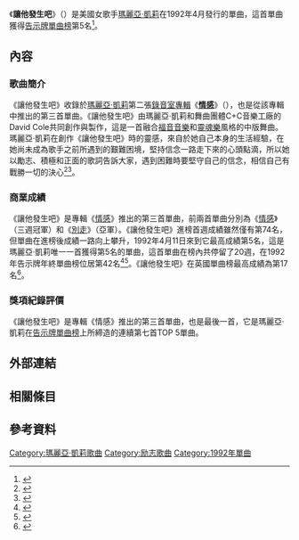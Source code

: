 {{Infobox single
| Name = 讓他發生吧<br />Make It Happen
| Cover = 
| Artist = [[瑪麗亞·凱莉|瑪麗亞·凱莉]]
| from Album = [[情感_(瑪麗亞凱莉專輯)|情感]]
| Released = 1992年4月4日
| Format = [[CD|CD]], [[錄音帶|錄音帶]], 7" single, 12" single
| Recorded = 1991年
| Genre = {{flat list|
* [[節奏藍調|節奏藍調]]
* [[流行音樂|流行音樂]]}}
| Length = 5:08
| Label = [[哥倫比亞唱片|哥倫比亞唱片]]
| Writer = 瑪麗亞·凱莉, David Cole, Robert Clivillés
| Producer = 瑪麗亞·凱莉, David Cole, Robert Clivillés
| Last single = "[[別走|Can't Let Go]]" <br />(1991)
| This single = "'''Make It Happen'''" <br />(1992)
| Next single = "[[I'll_Be_There_(瑪麗亞·凱莉單曲)|I'll Be There]]"<br />(1992)
| Misc =
}}
《'''讓他發生吧'''》（{{lang-en|'''Make It Happen'''}}）是美國女歌手[[瑪麗亞·凱莉|瑪麗亞·凱莉]]在1992年4月發行的單曲，這首單曲獲得[[Billboard_Hot_100|告示牌單曲榜]]第5名<ref>{{Cite web |url=http://www.billboard.com/artist/309388/mariah-carey/chart?page=1&f=379 |title=美國告示牌瑪麗亞·凱莉單曲榜成績 |accessdate=2016-06-12 |archive-date=2015-10-28 |archive-url=https://web.archive.org/web/20151028171744/http://www.billboard.com/artist/309388/mariah-carey/chart?page=1&f=379 |dead-url=no }}</ref>。

==內容==
===歌曲簡介===
《讓他發生吧》收錄於[[瑪麗亞·凱莉|瑪麗亞·凱莉]]第二張[[錄音室專輯|錄音室專輯]]《'''[[情感_(瑪麗亞凱莉專輯)|情感]]'''》（{{lang-en|'''Emotions'''}}），也是從該專輯中推出的第三首單曲。《讓他發生吧》由瑪麗亞·凱莉和舞曲團體C+C音樂工廠的David Cole共同創作與製作，這是一首融合[[福音音樂|福音音樂]]和[[靈魂樂|靈魂樂]]風格的中版舞曲。瑪麗亞·凱莉在創作《讓他發生吧》時的靈感，來自於她自己本身的生活經驗，在她尚未成為歌手之前所遇到的艱難困境，堅持信念一路走下來的心頭點滴，所以她以勵志、積極和正面的歌詞告訴大家，遇到困難時要堅守自己的信念，相信自己有戰勝一切的決心<ref>{{Cite web |url=http://www.billboard.com/artist/309388/mariah-carey/biography |title=美國告示牌瑪麗亞·凱莉資料 |accessdate=2016-06-12 |archive-date=2016-03-28 |archive-url=https://web.archive.org/web/20160328015255/http://www.billboard.com/artist/309388/mariah-carey/biography |dead-url=no }}</ref><ref>{{Cite web |url=http://www.rollingstone.com/music/albumreviews/emotions-19911114 |title=美國滾石雜誌1911-11-14音樂報導 |accessdate=2016-06-12 |archive-date=2012-11-23 |archive-url=https://www.webcitation.org/6CO3IwP6h?url=http://www.rollingstone.com/music/albumreviews/emotions-19911114 |dead-url=no }}</ref>。

===商業成績===
《讓他發生吧》是專輯《[[情感_(瑪麗亞凱莉專輯)|情感]]》推出的第三首單曲，前兩首單曲分別為《[[Emotions_(瑪麗亞·凱莉單曲)|情感]]》（三週冠軍）和《[[別走|別走]]》（亞軍）。《讓他發生吧》進榜首週成績雖然僅有第74名，但單曲在進榜後成績一路向上攀升，1992年4月11日來到它最高成績第5名，這是瑪麗亞·凱莉唯一一首獲得第5名的單曲，這首單曲在榜內共停留了20週，在1992年告示牌年終單曲榜位居第42名<ref>{{Cite web |url=http://www.billboard.com/charts/hot-100/1992-02-22 |title=1992-02-22告示牌單曲榜 |accessdate=2016-06-12 |archive-date=2016-02-22 |archive-url=https://web.archive.org/web/20160222083407/http://www.billboard.com/charts/hot-100/1992-02-22 |dead-url=no }}</ref><ref>{{Cite web |url=http://www.billboard.com/charts/hot-100/1992-04-11 |title=1992-04-11告示牌單曲榜 |accessdate=2016-06-12 |archive-date=2016-05-08 |archive-url=https://web.archive.org/web/20160508114951/http://www.billboard.com/charts/hot-100/1992-04-11 |dead-url=no }}</ref>。《讓他發生吧》在英國單曲榜最高成績為第17名<ref>{{Cite web |url=http://www.officialcharts.com/artist/25943/mariah-carey/ |title=英國排行榜瑪麗亞·凱莉資料 |accessdate=2016-06-12 |archive-date=2020-01-18 |archive-url=https://web.archive.org/web/20200118035532/https://www.officialcharts.com/artist/25943/mariah-carey/ |dead-url=no }}</ref>。

===獎項紀錄評價===
《讓他發生吧》是專輯《情感》推出的第三首單曲，也是最後一首，它是瑪麗亞·凱莉在[[Billboard_Hot_100|告示牌單曲榜]]上所締造的連續第七首TOP 5單曲。

==外部連結==
{{Mariah Carey songs}}
==相關條目==
{{main|玛丽亚·凯莉乐坛记录}}
{{main|玛丽亚·凯莉得奖列表}}
==參考資料==
{{reflist|3}}
[[Category:瑪麗亞·凱莉歌曲|Category:瑪麗亞·凱莉歌曲]]
[[Category:励志歌曲|Category:励志歌曲]]
[[Category:1992年單曲|Category:1992年單曲]]
